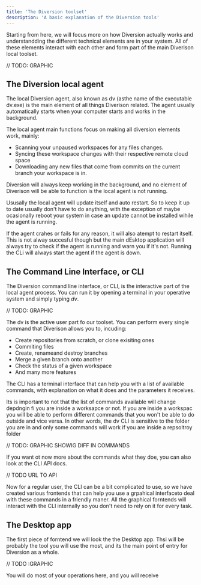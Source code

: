 ```yaml
---
title: 'The Diversion toolset'
description: 'A basic explanation of the Diversion tools'
---
```


Starting from here, we will focus more on how Diversion actually works and
understandding the different technical elements are in your system. All of these
elements interact with each other and form part of the main Diverison local
toolset.

// TODO: GRAPHIC

## The Diversion local agent

The local Diversion agent, also known as dv (asthe name of the executable
dv.exe) is the main element of all things Diverison related. The agent usually
automatically starts when your computer starts and works in the background. 

The local agent main functions focus on making all diversion elements work, mainly:

* Scanning your unpaused workspaces for any files changes.
* Syncing these workspace changes with their respective remote cloud space
* Downloading any new files that come from commits on the current branch your
  workspace is in.

Diversion will always keep working in the background, and no element of
Diverison will be able to function is the local agent is not running.

Ususally the local agent will update itself and auto restart. So to keep it up
to date usually don't have to do anything, with the exception of maybe
ocasionally reboot your system in case an update cannot be installed wihile the
agent is running.

If the agent crahes or fails for any reason, it will also atempt to restart
itself. This is not alway succesful though but the main dEsktop application will
always try to check if the agent is running and warn you if it's not. Running
the CLi will always start the agent if the agent is down.

## The Command Line Interface, or CLI

The Diversion command line interface, or CLI, is the interactive part of the
local agent process. You can run it by opening a terminal in your operative
system and simply typing _dv_.

// TODO: GRAPHIC

The dv is the active user part fo our toolset. You can perform every single
command that Diverison allows you to, incuding:

* Create repositories from scratch, or clone exisiting ones
* Commiting files
* Create, renameand destroy branches
* Merge a given branch onto another
* Check the status of a given workspace
* And many more features

The CLI has a terminal interface that can help you with a list of available
commands, with explanation on what it does and the parameters it receives. 

Its is important to not that the list of commands available will change depdngin
fi you are inside a worksapce or not. If you are inside a workspac you will be
able to perform different commands that you won't be able to do outside and vice
versa. In other words, the dv CLI is sensitive to the folder you are in and
only some commands will work if you are inside a repsoitroy folder

// TODO: GRAPHIC SHOWIG DIFF IN COMMANDS 

If you want ot now more about the commands what they doe, you can also look at
the CLI API docs.

// TODO URL TO API

Now for a regular user, the CLI can be a bit complicated to use, so we have
created various frontends that can help you use a grpahical interfaceto deal
with these commands in a friendly maner. All the graphical forntends will
interact with the CLI internally so you don't need to rely on it for every task.

## The Desktop app

The first piece of forntend we will look the the Desktop app. Thsi will be
probably the tool you will use the most, and its the main point of entry for
Diversion as a whole.

// TODO :GRAPHIC

You will do most of your operations here, and you will receive